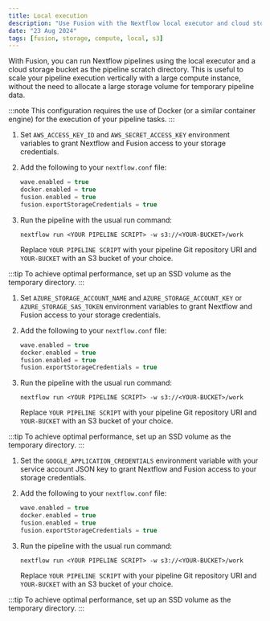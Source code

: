 ```yaml
---
title: Local execution
description: "Use Fusion with the Nextflow local executor and cloud storage"
date: "23 Aug 2024"
tags: [fusion, storage, compute, local, s3]
---
```



With Fusion, you can run Nextflow pipelines using the local executor and a cloud storage bucket as the pipeline scratch directory. This
is useful to scale your pipeline execution vertically with a large compute instance, without the need to allocate
a large storage volume for temporary pipeline data.

:::note
This configuration requires the use of Docker (or a similar container engine) for the execution of your pipeline tasks.
:::

<Tabs>
<TabItem value="AWS S3" label="AWS S3" default>

  1. Set `AWS_ACCESS_KEY_ID` and `AWS_SECRET_ACCESS_KEY` environment variables to grant Nextflow and Fusion access to your storage credentials.

  1. Add the following to your `nextflow.conf` file:

      ```groovy
      wave.enabled = true
      docker.enabled = true
      fusion.enabled = true
      fusion.exportStorageCredentials = true
      ```

  1. Run the pipeline with the usual run command:

      ```
      nextflow run <YOUR PIPELINE SCRIPT> -w s3://<YOUR-BUCKET>/work
      ```

      Replace `YOUR PIPELINE SCRIPT` with your pipeline Git repository URI
      and `YOUR-BUCKET` with an S3 bucket of your choice.

  :::tip
  To achieve optimal performance, set up an SSD volume as the temporary directory.
  :::

</TabItem>
<TabItem value="Azure Blob Storage" label="Azure Blob Storage" default>

  1. Set `AZURE_STORAGE_ACCOUNT_NAME` and `AZURE_STORAGE_ACCOUNT_KEY` or `AZURE_STORAGE_SAS_TOKEN` environment variables to grant Nextflow and Fusion access to your storage credentials.

  1. Add the following to your `nextflow.conf` file:

      ```groovy
      wave.enabled = true
      docker.enabled = true
      fusion.enabled = true
      fusion.exportStorageCredentials = true
      ```

  1. Run the pipeline with the usual run command:

      ```
      nextflow run <YOUR PIPELINE SCRIPT> -w s3://<YOUR-BUCKET>/work
      ```

      Replace `YOUR PIPELINE SCRIPT` with your pipeline Git repository URI
      and `YOUR-BUCKET` with an S3 bucket of your choice.

  :::tip
  To achieve optimal performance, set up an SSD volume as the temporary directory.
  :::

</TabItem>
<TabItem value="Google Cloud Storage" label="Google Cloud Storage" default>

  1. Set the `GOOGLE_APPLICATION_CREDENTIALS` environment variable with your service account JSON key to grant Nextflow and Fusion access to your storage credentials.

  1. Add the following to your `nextflow.conf` file:

      ```groovy
      wave.enabled = true
      docker.enabled = true
      fusion.enabled = true
      fusion.exportStorageCredentials = true
      ```

  1. Run the pipeline with the usual run command:

      ```
      nextflow run <YOUR PIPELINE SCRIPT> -w s3://<YOUR-BUCKET>/work
      ```

      Replace `YOUR PIPELINE SCRIPT` with your pipeline Git repository URI
      and `YOUR-BUCKET` with an S3 bucket of your choice.

  :::tip
  To achieve optimal performance, set up an SSD volume as the temporary directory.
  :::

</TabItem>
</Tabs>